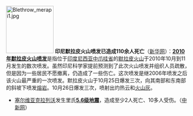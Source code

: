 [[File:Blethrow merapi1.jpg|130px|left]]
'''印尼默拉皮火山喷发已造成110余人死亡'''（[http://news.xinhuanet.com/world/2010-11/05/c_12743673.htm 新华网]）：'''[[2010年默拉皮火山喷发]]'''是指位于[[印度尼西亚]][[中爪哇省]]的[[默拉皮火山]]于2010年10月到11月发生的数次喷发。虽然印尼科学家提前预测到了此次火山喷发并组织人员疏散，但是因为一些居民不愿撤离，仍造成了一些伤亡。这次喷发是继2006年喷发之后该火山最严重的一次喷发。默拉皮火山于10月25日爆发三次，向其南部和东南部的斜坡下喷发[[熔岩]]。10月26日爆发三次，喷射出灼热云和[[火山灰]]。

* [[塞尔维亚]][[克拉列沃]]发生里氏'''[[2010年塞爾維亞地震|5.6级地震]]'''，造成至少2人死亡、10多人受伤。（[http://www.chinanews.com.cn/gj/2010/11-03/2631236.shtml 中新网]）